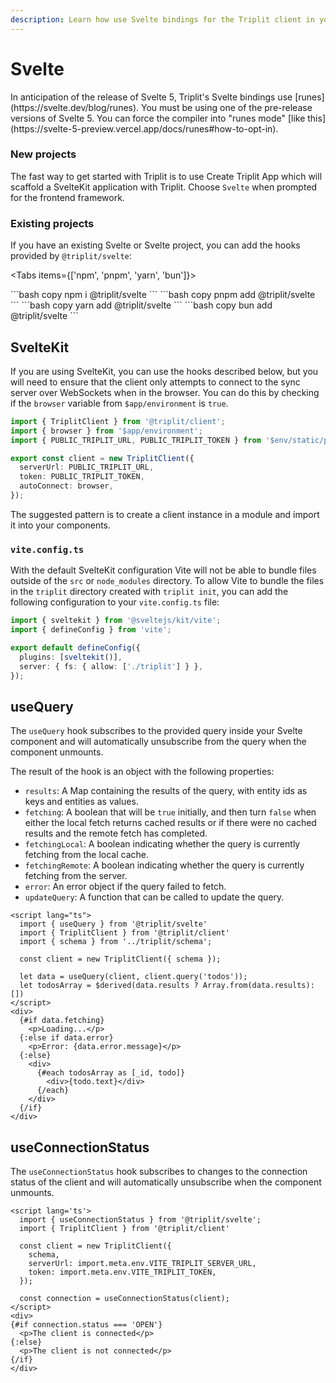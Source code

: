 ```yaml
---
description: Learn how use Svelte bindings for the Triplit client in your app.
---
```



# Svelte

<Callout emoji="👉">
  In anticipation of the release of Svelte 5, Triplit's Svelte bindings use
  [runes](https://svelte.dev/blog/runes). You must be using one of the
  pre-release versions of Svelte 5. You can force the compiler into "runes mode"
  [like this](https://svelte-5-preview.vercel.app/docs/runes#how-to-opt-in).
</Callout>

### New projects

The fast way to get started with Triplit is to use Create Triplit App which will scaffold a SvelteKit application with Triplit. Choose `Svelte` when prompted for the frontend framework.

<CreateTriplitAppTabs />

### Existing projects

If you have an existing Svelte or Svelte project, you can add the hooks provided by `@triplit/svelte`:

<Tabs items={['npm', 'pnpm', 'yarn', 'bun']}>

  <Tab>
    ```bash copy
    npm i @triplit/svelte
    ```
  </Tab>
    <Tab>
    ```bash copy
    pnpm add @triplit/svelte
    ```
  </Tab>
  <Tab>
    ```bash copy
    yarn add @triplit/svelte
    ```
  </Tab>
    <Tab>
    ```bash copy
    bun add @triplit/svelte
    ```
  </Tab>
</Tabs>

## SvelteKit

If you are using SvelteKit, you can use the hooks described below, but you will need to ensure that the client only attempts to connect to the sync server over WebSockets when in the browser. You can do this by checking if the `browser` variable from `$app/environment` is `true`.

```ts filename="src/lib/client.ts"
import { TriplitClient } from '@triplit/client';
import { browser } from '$app/environment';
import { PUBLIC_TRIPLIT_URL, PUBLIC_TRIPLIT_TOKEN } from '$env/static/public';

export const client = new TriplitClient({
  serverUrl: PUBLIC_TRIPLIT_URL,
  token: PUBLIC_TRIPLIT_TOKEN,
  autoConnect: browser,
});
```

The suggested pattern is to create a client instance in a module and import it into your components.

### `vite.config.ts`

With the default SvelteKit configuration Vite will not be able to bundle files outside of the `src` or `node_modules` directory. To allow Vite to bundle the files in the `triplit` directory created with `triplit init`, you can add the following configuration to your `vite.config.ts` file:

```ts filename="vite.config.ts" {6} copy
import { sveltekit } from '@sveltejs/kit/vite';
import { defineConfig } from 'vite';

export default defineConfig({
  plugins: [sveltekit()],
  server: { fs: { allow: ['./triplit'] } },
});
```

## useQuery

The `useQuery` hook subscribes to the provided query inside your Svelte component and will automatically unsubscribe from the query when the component unmounts.

The result of the hook is an object with the following properties:

- `results`: A Map containing the results of the query, with entity ids as keys and entities as values.
- `fetching`: A boolean that will be `true` initially, and then turn `false` when either the local fetch returns cached results or if there were no cached results and the remote fetch has completed.
- `fetchingLocal`: A boolean indicating whether the query is currently fetching from the local cache.
- `fetchingRemote`: A boolean indicating whether the query is currently fetching from the server.
- `error`: An error object if the query failed to fetch.
- `updateQuery`: A function that can be called to update the query.

```svelte filename="App.svelte"
<script lang="ts">
  import { useQuery } from '@triplit/svelte'
  import { TriplitClient } from '@triplit/client'
  import { schema } from '../triplit/schema';

  const client = new TriplitClient({ schema });

  let data = useQuery(client, client.query('todos'));
  let todosArray = $derived(data.results ? Array.from(data.results): [])
</script>
<div>
  {#if data.fetching}
    <p>Loading...</p>
  {:else if data.error}
    <p>Error: {data.error.message}</p>
  {:else}
    <div>
      {#each todosArray as [_id, todo]}
        <div>{todo.text}</div>
      {/each}
    </div>
  {/if}
</div>
```

## useConnectionStatus

The `useConnectionStatus` hook subscribes to changes to the connection status of the client and will automatically unsubscribe when the component unmounts.

```svelte copy filename="App.svelte"
<script lang='ts'>
  import { useConnectionStatus } from '@triplit/svelte';
  import { TriplitClient } from '@triplit/client'

  const client = new TriplitClient({
    schema,
    serverUrl: import.meta.env.VITE_TRIPLIT_SERVER_URL,
    token: import.meta.env.VITE_TRIPLIT_TOKEN,
  });

  const connection = useConnectionStatus(client);
</script>
<div>
{#if connection.status === 'OPEN'}
  <p>The client is connected</p>
{:else}
  <p>The client is not connected</p>
{/if}
</div>
```
